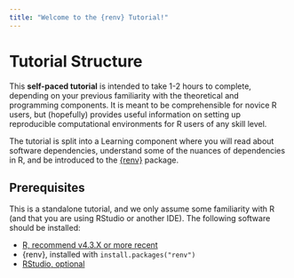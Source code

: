 ```yaml
---
title: "Welcome to the {renv} Tutorial!"
---
```


# Tutorial Structure

This **self-paced tutorial** is intended to take 1-2 hours to complete, depending on your previous familiarity with the theoretical and programming components. It is meant to be comprehensible for novice R users, but (hopefully) provides useful information on setting up reproducible computational environments for R users of any skill level.

The tutorial is split into a Learning component where you will read about software dependencies, understand some of the nuances of dependencies in R, and be introduced to the [{renv}](https://rstudio.github.io/renv/articles/renv.html) package.

## Prerequisites

This is a standalone tutorial, and we only assume some familiarity with R (and that you are using RStudio or another IDE). The following software should be installed:

* [R, recommend v4.3.X or more recent](https://www.r-project.org/)
* {renv}, installed with `install.packages("renv")`
* [RStudio, optional](https://posit.co/download/rstudio-desktop/)